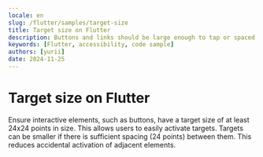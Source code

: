 ```yaml
---
locale: en
slug: /flutter/samples/target-size
title: Target size on Flutter
description: Buttons and links should be large enough to tap or spaced so they are not accidentally activated.
keywords: [Flutter, accessibility, code sample]
authors: [yurii]
date: 2024-11-25
---
```


# Target size on Flutter

Ensure interactive elements, such as buttons, have a target size of at least 24x24 points in size. This allows users to easily activate targets. Targets can be smaller if there is sufficient spacing (24 points) between them. This reduces accidental activation of adjacent elements.

<CodeSample id="target-size" framework="flutter" locale="en"/>
